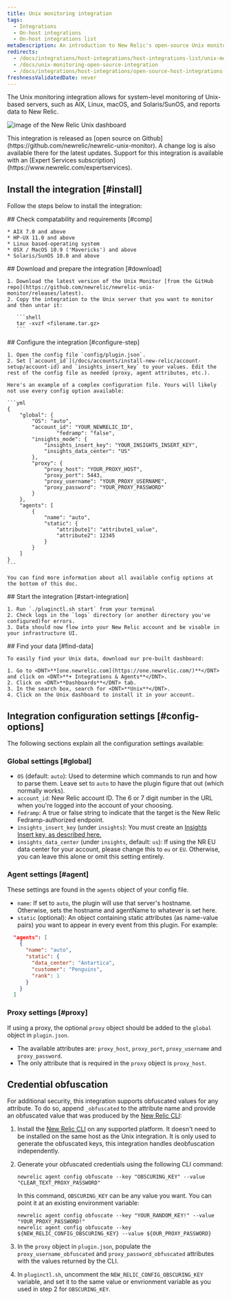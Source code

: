 ```yaml
---
title: Unix monitoring integration
tags:
  - Integrations
  - On-host integrations
  - On-host integrations list
metaDescription: An introduction to New Relic's open-source Unix monitoring integration.
redirects:
  - /docs/integrations/host-integrations/host-integrations-list/unix-monitoring-integration
  - /docs/unix-monitoring-open-source-integration
  - /docs/integrations/host-integrations/open-source-host-integrations-list/unix-monitoring-open-source-integration
freshnessValidatedDate: never
---
```


The Unix monitoring integration allows for system-level monitoring of Unix-based servers, such as AIX, Linux, macOS, and Solaris/SunOS, and reports data to New Relic.

<img
  title="unix"
  alt="image of the New Relic Unix dashboard"
  src="/images/infrastructure_screenshot-crop_unix-dashboard.webp"
/>

<Callout variant="tip">
  This integration is released as [open source on Github](https://github.com/newrelic/newrelic-unix-monitor). A change log is also available there for the latest updates. Support for this integration is available with an [Expert Services subscription](https://www.newrelic.com/expertservices).
</Callout>

## Install the integration [#install]

Follow the steps below to install the integration:

<Steps>
  <Step>
    ## Check compatability and requirements [#comp]

    * AIX 7.0 and above
    * HP-UX 11.0 and above
    * Linux based-operating system
    * OSX / MacOS 10.9 ('Mavericks') and above
    * Solaris/SunOS 10.0 and above
  </Step>

  <Step>
    ## Download and prepare the integration [#download]

    1. Download the latest version of the Unix Monitor [from the GitHub repo](https://github.com/newrelic/newrelic-unix-monitor/releases/latest).
    2. Copy the integration to the Unix server that you want to monitor and then untar it:

       ```shell
       tar -xvzf <filename.tar.gz>
       ```
  </Step>

  <Step>
    ## Configure the integration [#configure-step]

    1. Open the config file `config/plugin.json`.
    2. Set [`account_id`](/docs/accounts/install-new-relic/account-setup/account-id) and `insights_insert_key` to your values. Edit the rest of the config file as needed (proxy, agent attributes, etc.).

    Here's an example of a complex configuration file. Yours will likely not use every config option available:

    ```yml
    {
        "global": {
            "OS": "auto",
            "account_id": "YOUR_NEWRELIC_ID",
                    "fedramp": "false",
            "insights_mode": {
                "insights_insert_key": "YOUR_INSIGHTS_INSERT_KEY",
                "insights_data_center": "US"
            },
            "proxy": {
                "proxy_host": "YOUR_PROXY_HOST",
                "proxy_port": 5443,
                "proxy_username": "YOUR_PROXY_USERNAME",
                "proxy_password": "YOUR_PROXY_PASSWORD"
            }
        },
        "agents": [
            {
                "name": "auto",
                "static": {
                    "attribute1": "attribute1_value",
                    "attribute2": 12345
                }
            }
        ]
    }
    ```

    You can find more information about all available config options at the bottom of this doc.
  </Step>

  <Step>
    ## Start the integration [#start-integration]

    1. Run `./pluginctl.sh start` from your terminal
    2. Check logs in the `logs` directory (or another directory you've configured)for errors.
    3. Data should now flow into your New Relic account and be visable in your infrastructure UI.
  </Step>

  <Step>
    ## Find your data [#find-data]

    To easily find your Unix data, download our pre-built dashboard:

    1. Go to <DNT>**[one.newrelic.com](https://one.newrelic.com/)**</DNT> and click on <DNT>**+ Integrations & Agents**</DNT>.
    2. Click on <DNT>**Dashboards**</DNT> tab.
    3. In the search box, search for <DNT>**Unix**</DNT>.
    4. Click on the Unix dashboard to install it in your account.
  </Step>
</Steps>

## Integration configuration settings [#config-options]

The following sections explain all the configuration settings available:

### Global settings [#global]

* `OS` (default: `auto`): Used to determine which commands to run and how to parse them. Leave set to `auto` to have the plugin figure that out (which normally works).
* `account_id`: New Relic account ID. The 6 or 7 digit number in the URL when you're logged into the account of your choosing.
* `fedramp`: A true or false string to indicate that the target is the New Relic Fedramp-authorized endpoint.
* `insights_insert_key` (under `insights`): You must create an [Insights Insert key, as described here.](/docs/insights/insights-data-sources/custom-data/insert-custom-events-insights-api#register)
* `insights_data_center` (under `insights`, default: `us`): If using the NR EU data center for your account, please change this to `eu` or `EU`. Otherwise, you can leave this alone or omit this setting entirely.

### Agent settings [#agent]

These settings are found in the `agents` object of your config file.

* `name`: If set to `auto`, the plugin will use that server's hostname. Otherwise, sets the hostname and agentName to whatever is set here.
* `static` (optional): An object containing static attributes (as name-value pairs) you want to appear in every event from this plugin. For example:

```json
  "agents": [
    {
      "name": "auto",
      "static": {
        "data_center": "Antartica",
        "customer": "Penguins",
        "rank": 1
      }
    }
  ]
```

### Proxy settings [#proxy]

If using a proxy, the optional `proxy` object should be added to the `global` object in `plugin.json`.

* The available attributes are: `proxy_host`, `proxy_port`, `proxy_username` and `proxy_password`.
* The only attribute that is required in the `proxy` object is `proxy_host`.

## Credential obfuscation

For additional security, this integration supports obfuscated values for any attribute. To do so, append  `_obfuscated` to the attribute name and provide  an obfuscated value that was produced by the [New Relic CLI](https://github.com/newrelic/newrelic-cli):

1. Install the [New Relic CLI](https://github.com/newrelic/newrelic-cli#installation) on any supported platform. It doesn't need to be installed on the same host as the Unix integration. It is only used to generate the obfuscated keys, this integration handles deobfuscation independently.

2. Generate your obfuscated credentials using the following CLI command:

   ```
   newrelic agent config obfuscate --key "OBSCURING_KEY" --value "CLEAR_TEXT_PROXY_PASSWORD"
   ```

   In this command, `OBSCURING_KEY` can be any value you want. You can point it at an existing environment variable:

   ```
   newrelic agent config obfuscate --key "YOUR_RANDOM_KEY!" --value "YOUR_PROXY_PASSWORD!"
   newrelic agent config obfuscate --key ${NEW_RELIC_CONFIG_OBSCURING_KEY} --value ${OUR_PROXY_PASSWORD}
   ```

3. In the `proxy` object in `plugin.json`, populate the `proxy_username_obfuscated` and `proxy_password_obfuscated` attributes with the values returned by the CLI.

4. In `pluginctl.sh`, uncomment the `NEW_RELIC_CONFIG_OBSCURING_KEY` variable, and set it to the same value or envrionment variable as you used in step 2 for `OBSCURING_KEY`.
